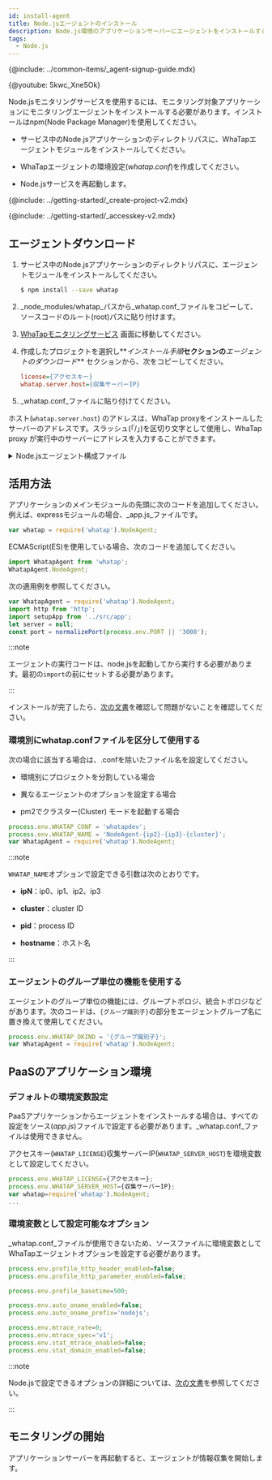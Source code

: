 ```yaml
---
id: install-agent
title: Node.jsエージェントのインストール
description: Node.js環境のアプリケーションサーバーにエージェントをインストールする方法を提供します。
tags:
  - Node.js
---
```



{@include: ../common-items/_agent-signup-guide.mdx}  

{@youtube: 5kwc_Xne5Ok}

Node.jsモニタリングサービスを使用するには、モニタリング対象アプリケーションにモニタリングエージェントをインストールする必要があります。インストールはnpm(Node Package Manager)を使用してください。

-   サービス中のNode.jsアプリケーションのディレクトリパスに、WhaTapエージェントモジュールをインストールしてください。

-   WhaTapエージェントの環境設定(_whatap.conf_)を作成してください。

-   Node.jsサービスを再起動します。

{@include: ../getting-started/_create-project-v2.mdx}  

{@include: ../getting-started/_accesskey-v2.mdx} 

## エージェントダウンロード

1.  サービス中のNode.jsアプリケーションのディレクトリパスに、エージェントモジュールをインストールしてください。

    ```bash
    $ npm install --save whatap
    ```

2.  _node_modules/whatap_パスから_whatap.conf_ファイルをコピーして、ソースコードのルート(root)パスに貼り付けます。

3.  [WhaTapモニタリングサービス](https://service.whatap.io) 画面に移動してください。

4.  作成したプロジェクトを選択し**_インストール手順_**セクションの**_エージェントのダウンロード_** セクションから、次をコピーしてください。

    ```ini title='Example'
    license={アクセスキー}
    whatap.server.host={収集サーバーIP}
    ```

5.  _whatap.conf_ファイルに貼り付けてください。

ホスト(`whatap.server.host`) のアドレスは、WhaTap proxyをインストールしたサーバーのアドレスです。スラッシュ(「/」)を区切り文字として使用し、WhaTap proxy が実行中のサーバーにアドレスを入力することができます。

<details>
<summary>Node.jsエージェント構成ファイル</summary>

Node.jsモニタリングサービスを構成する各ファイルの役割は、次のとおりです。

-   _whatap.conf_：エージェント設定ファイルのサンプルです。そのファイルをコピーして、アクセスキーを入力してください。

-   _lib_：エージェント、トレーサープログラムです。

-   _README.md_：エージェントのインストールに関する手順書です。

-   _package.json_：npmモジュール環境構成ファイルです。

-   _index.js_：main export宣言ファイルです。

</details>

## 活用方法

アプリケーションのメインモジュールの先頭に次のコードを追加してください。例えば、expressモジュールの場合、_app.js_ファイルです。

```javascript title='Javascript'
var whatap = require('whatap').NodeAgent;
```

ECMAScript(ES)を使用している場合、次のコードを追加してください。

```javascript title='ES'
import WhatapAgent from 'whatap';
WhatapAgent.NodeAgent;
```

次の適用例を参照してください。

```javascript
var WhatapAgent = require('whatap').NodeAgent;
import http from 'http';
import setupApp from '../src/app';
let server = null;
const port = normalizePort(process.env.PORT || '3000');
```

:::note

エージェントの実行コードは、node.jsを起動してから実行する必要があります。最初の`import`の前にセットする必要があります。

:::

インストールが完了したら、[次の文書](install-check)を確認して問題がないことを確認してください。

### 環境別にwhatap.confファイルを区分して使用する

次の場合に該当する場合は、.confを除いたファイル名を設定してください。

-   環境別にプロジェクトを分割している場合

-   異なるエージェントのオプションを設定する場合

-   pm2でクラスター(Cluster) モードを起動する場合

```javascript
process.env.WHATAP_CONF = 'whatapdev';
process.env.WHATAP_NAME = 'NodeAgent-{ip2}-{ip3}-{cluster}';
var WhatapAgent = require('whatap').NodeAgent;
```

:::note

`WHATAP_NAME`オプションで設定できる引数は次のとおりです。

-   **ipN**：ip0、ip1、ip2、ip3

-   **cluster**：cluster ID

-   **pid**：process ID

-   **hostname**：ホスト名

:::

### エージェントのグループ単位の機能を使用する

エージェントのグループ単位の機能には、グループトポロジ、統合トポロジなどがあります。次のコードは、`{グループ識別子}`の部分をエージェントグループ名に置き換えて使用してください。

```javascript
process.env.WHATAP_OKIND = '{グループ識別子}';
var WhatapAgent = require('whatap').NodeAgent;
```

## PaaSのアプリケーション環境

### デフォルトの環境変数設定

PaaSアプリケーションからエージェントをインストールする場合は、すべての設定をソース(_app.js_)ファイルで設定する必要があります。_whatap.conf_ファイルは使用できません。

アクセスキー(`WHATAP_LICENSE`)収集サーバーIP(`WHATAP_SERVER_HOST`)を環境変数として設定してください。

```javascript title='app.js'
process.env.WHATAP_LICENSE={アクセスキー};
process.env.WHATAP_SERVER_HOST={収集サーバーIP};
var whatap=require('whatap').NodeAgent;
...
```

### 環境変数として設定可能なオプション

_whatap.conf_ファイルが使用できないため、ソースファイルに環境変数としてWhaTapエージェントオプションを設定する必要があります。

```javascript title='app.js'
process.env.profile_http_header_enabled=false;
process.env.profile_http_parameter_enabled=false;

process.env.profile_basetime=500;

process.env.auto_oname_enabled=false;
process.env.auto_oname_prefix='nodejs';

process.env.mtrace_rate=0;
process.env.mtrace_spec='v1';
process.env.stat_mtrace_enabled=false;
process.env.stat_domain_enabled=false;
```

:::note

Node.jsで設定できるオプションの詳細については、[次の文書](set-agent)を参照してください。

:::

## モニタリングの開始

アプリケーションサーバーを再起動すると、エージェントが情報収集を開始します。

